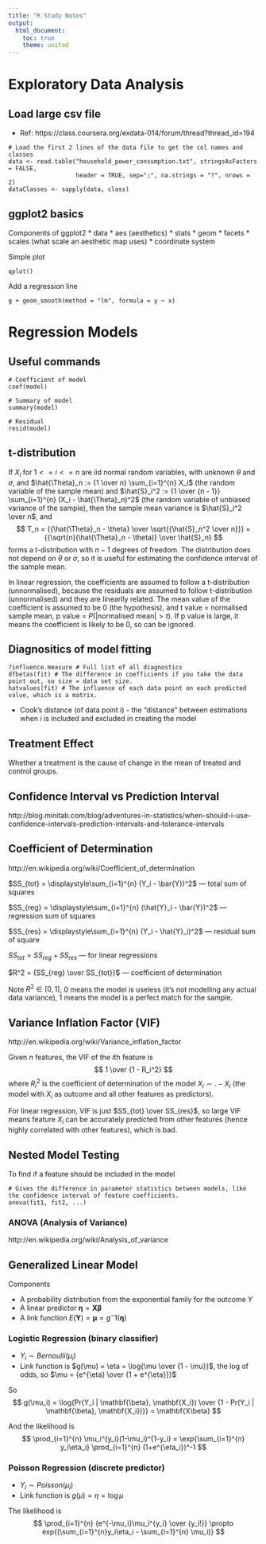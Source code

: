 ```yaml
---
title: "R Study Notes"
output:
  html_document:
    toc: true
    theme: united
---
```

Exploratory Data Analysis
=========================
## Load large csv file
* Ref: https://class.coursera.org/exdata-014/forum/thread?thread_id=194
```
# Load the first 2 lines of the data file to get the col names and classes
data <- read.table("household_power_consumption.txt", stringsAsFactors = FALSE, 
                   header = TRUE, sep=";", na.strings = "?", nrows = 2)
dataClasses <- sapply(data, class)
```

## ggplot2 basics
Components of ggplot2
* data
* aes (aesthetics)
* stats
* geom
* facets
* scales (what scale an aesthetic map uses)
* coordinate system

Simple plot
```
qplot()
```

Add a regression line
```
g + geom_smooth(method = "lm", formula = y ~ x)
```

Regression Models
=================

## Useful commands
```
# Coefficient of model
coef(model)

# Summary of model
summary(model)

# Residual
resid(model)
```

## t-distribution
If $X_i$ for $1<=i<=n$ are iid normal random variables, with unknown $\theta$ and $\sigma$, and $\hat{\Theta}_n := {1 \over n} \sum_{i=1}^{n} X_i$ (the random variable of the sample mean) and $\hat{S}_i^2 := {1 \over {n - 1}} \sum_{i=1}^{n} (X_i - \hat{\Theta}_n)^2$ (the random variable of unbiased variance of the sample), then the sample mean variance is $\hat{S}_i^2 \over n$, and
$$
T_n = {{\hat{\Theta}_n - \theta} \over \sqrt{{\hat{S}_n^2 \over n}}} = {{\sqrt{n}(\hat{\Theta}_n - \theta)} \over \hat{S}_n}
$$
forms a t-distribution with $n-1$ degrees of freedom.  The distribution does not depend on $\theta$ or $\sigma$, so it is useful for estimating the confidence interval of the sample mean.

In linear regression, the coefficients are assumed to follow a t-distribution (unnormalised), because the residuals are assumed to follow t-distribution (unnormalised) and they are linearlly related.  The mean value of the coefficient is assumed to be 0 (the hypothesis), and t value = normalised sample mean, p value = $P(|\text{normalised mean}| > t)$.  If p value is large, it means the coefficient is likely to be 0, so can be ignored.

## Diagnositics of model fitting
```
?influence.measure # Full list of all diagnostics
dfbetas(fit) # The difference in coefficients if you take the data point out, so size = data set size.
hatvalues(fit) # The influence of each data point on each predicted value, which is a matrix.
```
* Cook's distance (of data point i) - the "distance" between estimations when $i$ is included and excluded in creating the model

## Treatment Effect
Whether a treatment is the cause of change in the mean of treated and control groups.  

## Confidence Interval vs Prediction Interval
http://blog.minitab.com/blog/adventures-in-statistics/when-should-i-use-confidence-intervals-prediction-intervals-and-tolerance-intervals

## Coefficient of Determination
http://en.wikipedia.org/wiki/Coefficient_of_determination

$SS_{tot} = \displaystyle\sum_{i=1}^{n} (Y_i - \bar{Y})^2$ --- total sum of squares

$SS_{reg} = \displaystyle\sum_{i=1}^{n} (\hat{Y}_i - \bar{Y})^2$  --- regression sum of squares

$SS_{res} = \displaystyle\sum_{i=1}^{n} (Y_i - \hat{Y}_i)^2$ --- residual sum of square

$SS_{tot} = SS_{reg} + SS_{res}$ --- for linear regressions

$R^2 = {SS_{reg} \over SS_{tot}}$ --- coefficient of determination

Note $R^2 \in [0, 1]$, $0$ means the model is useless (it's not modelling any actual data variance), $1$ means the model is a perfect match for the sample.

## Variance Inflation Factor (VIF)
http://en.wikipedia.org/wiki/Variance_inflation_factor

Given $n$ features, the VIF of the $i$th feature is
$$
1 \over {1 - R_i^2}
$$
where $R_i^2$ is the coefficient of determination of the model $X_i \sim . - X_i$ (the model with $X_i$ as outcome and all other features as predictors).

For linear regression, VIF is just $SS_{tot} \over SS_{res}$, so large VIF means feature $X_i$ can be accurately predicted from other features (hence highly correlated with other features), which is bad.

## Nested Model Testing
To find if a feature should be included in the model
```
# Gives the difference in parameter statistics between models, like the confidence interval of feature coefficients.
anova(fit1, fit2, ...)
```

### ANOVA (Analysis of Variance)
http://en.wikipedia.org/wiki/Analysis_of_variance


## Generalized Linear Model
Components

* A probability distribution from the exponential family for the outcome $Y$
* A linear predictor $\mathbf{\eta} = \mathbf{X\beta}$
* A link function $E(\mathbf{Y}) = \mathbf{\mu} = g^-1(\mathbf{\eta})$

### Logistic Regression (binary classifier)
* $Y_i \sim Bernoulli(\mu_i)$
* Link function is $g(\mu) = \eta = \log{\mu \over {1 - \mu}}$, the log of odds, so $\mu = {e^{\eta} \over {1 + e^{\eta}}}$

So 
$$
g(\mu_i) = \log{Pr(Y_i | \mathbf{\beta}, \mathbf{X_i}) \over {1 - Pr(Y_i | \mathbf{\beta}, \mathbf{X_i})}} = \mathbf{X\beta}
$$

And the likelihood is
$$
\prod_{i=1}^{n} \mu_i^{y_i}(1-\mu_i)^{1-y_i} = \exp{\sum_{i=1}^{n} y_i\eta_i} \prod_{i=1}^{n} (1+e^{\eta_i})^-1
$$

### Poisson Regression (discrete predictor)
* $Y_i \sim Poisson(\mu_i)$
* Link function is $g(\mu) = \eta = \log{\mu}$

The likelihood is
$$
\prod_{i=1}^{n} {e^{-\mu_i}\mu_i^{y_i} \over {y_i!}} \propto exp{(\sum_{i=1}^{n}y_i\eta_i - \sum_{i=1}^{n} \mu_i)}
$$